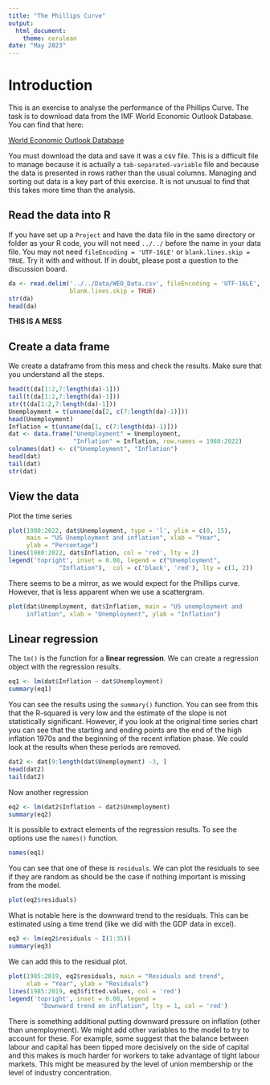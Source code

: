 ```yaml
---
title: "The Phillips Curve"
output: 
  html_document: 
    theme: cerulean
date: "May 2023"
---
```


# Introduction

This is an exercise to analyse the performance of the Phillips Curve.  The task is to download data from the IMF World Economic Outlook Database.  You can find that here: 

[World Economic Outlook Database](https://www.imf.org/en/Publications/SPROLLs/world-economic-outlook-databases)

You must download the data and save it was a csv file.  This is a difficult file to manage because it is actually a ``tab-separated-variable`` file and because the data is presented in rows rather than the usual columns.   Managing and sorting out data is a key part of this exercise.  It is not unusual to find that this takes more time than the analysis. 

## Read the data into R

If you have set up a ``Project`` and have the data file in the same directory or folder as your R code, you will not need ``../../`` before the name in your data file.  You may not need ``fileEncoding = 'UTF-16LE'`` or ``blank.lines.skip = TRUE``.  Try it with and without.  If in doubt, please post a question to the discussion board. 


```r
da <- read.delim('../../Data/WEO_Data.csv', fileEncoding = 'UTF-16LE', 
                 blank.lines.skip = TRUE)
str(da)
head(da)
```

**THIS IS A MESS**

## Create a data frame

We create a dataframe from this mess and check the results.   Make sure that you understand all the steps. 

```r
head(t(da[1:2,7:length(da)-1]))
tail(t(da[1:2,7:length(da)-1]))
str(t(da[1:2,7:length(da)-1]))
Unemployment = t(unname(da[2, c(7:length(da)-1)]))
head(Unemployment)
Inflation = t(unname(da[1, c(7:length(da)-1)]))
dat <- data.frame("Unemployment" = Unemployment, 
                  "Inflation" = Inflation, row.names = 1980:2022)                  
colnames(dat) <- c("Unemployment", "Inflation")
head(dat)
tail(dat)
str(dat)
```

## View the data

Plot the time series 
```r
plot(1980:2022, dat$Unemployment, type = 'l', ylim = c(0, 15), 
     main = "US Unemployment and inflation", xlab = "Year", 
     ylab = "Percentage")
lines(1980:2022, dat$Inflation, col = 'red', lty = 2)
legend('topright', inset = 0.08, legend = c("Unemployment", 
              "Inflation"),  col = c('black', 'red'), lty = c(1, 2))
```

There seems to be a mirror, as we would expect for the Phillips curve.  However, that is less apparent when we use a scattergram. 

```r
plot(dat$Unemployment, dat$Inflation, main = "US unemployment and 
     inflation", xlab = "Unemployment", ylab = "Inflation")
```

## Linear regression

The ``lm()`` is the function for a **linear regression**.  We can create a regression object with the regression results.

```r
eq1 <- lm(dat$Inflation ~ dat$Unemployment)
summary(eq1)
```

You can see the results using the ``summary()`` function.  You can see from this that the R-squared is very low and the estimate of the slope is not statistically significant. However, if you look at the original time series chart you can see that the starting and ending points are the end of the high inflation 1970s and the beginning of the recent inflation phase.  We could look at the results when these periods are removed. 

```r
dat2 <- dat[9:length(dat$Unemployment) -3, ]
head(dat2)
tail(dat2)
```

Now another regression

```r
eq2 <- lm(dat2$Inflation ~ dat2$Unemployment)
summary(eq2)
```

It is possible to extract elements of the regression results.  To see the options use the ``names()`` function.  

```r
names(eq1)
```

You can see that one of these is ``residuals``.   We can plot the residuals to see if they are random as should be the case if nothing important is missing from the model. 

```r
plot(eq2$residuals)
```

What is notable here is the downward trend to the residuals.  This can be estimated using a time trend (like we did with the GDP data in excel). 

```r
eq3 <- lm(eq2$residuals ~ I(1:35))
summary(eq3)
```

We can add this to the residual plot. 

```r
plot(1985:2019, eq2$residuals, main = "Residuals and trend", 
     xlab = "Year", ylab = "Residuals")
lines(1985:2019, eq3$fitted.values, col = 'red')
legend('topright', inset = 0.08, legend = 
         "Downward trend on inflation", lty = 1, col = 'red') 
```

There is something additional putting downward pressure on inflation (other than unemployment).  We might add other variables to the model to try to account for these.  For example, some suggest that the balance between labour and capital has been tipped more decisively on the side of capital and this makes is much harder for workers to take advantage of tight labour markets.  This might be measured by the level of union membership or the level of industry concentration. 